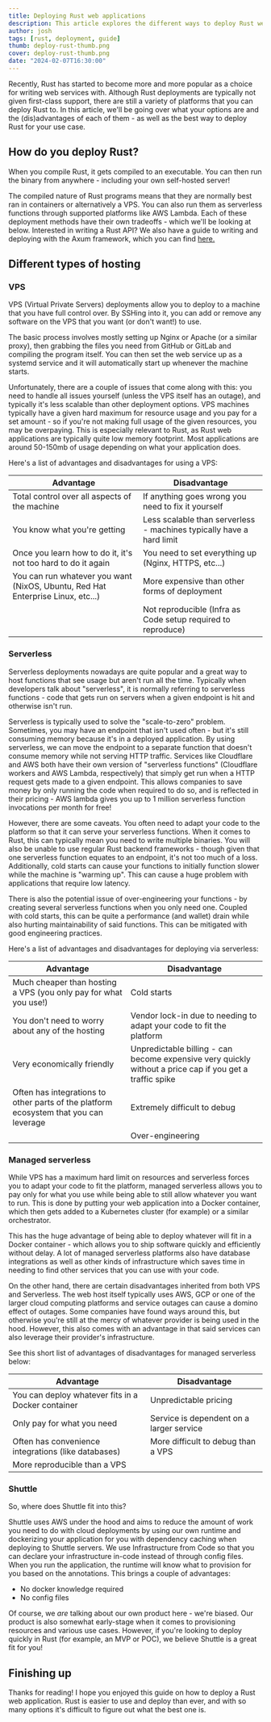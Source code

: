 ```yaml
---
title: Deploying Rust web applications
description: This article explores the different ways to deploy Rust web services and the (dis)advantages of each.
author: josh
tags: [rust, deployment, guide]
thumb: deploy-rust-thumb.png
cover: deploy-rust-thumb.png
date: "2024-02-07T16:30:00"
---
```


Recently, Rust has started to become more and more popular as a choice for writing web services with. Although Rust deployments are typically not given first-class support, there are still a variety of platforms that you can deploy Rust to. In this article, we'll be going over what your options are and the (dis)advantages of each of them - as well as the best way to deploy Rust for your use case.

## How do you deploy Rust?

When you compile Rust, it gets compiled to an executable. You can then run the binary from anywhere - including your own self-hosted server!

The compiled nature of Rust programs means that they are normally best ran in containers or alternatively a VPS. You can also run them as serverless functions through supported platforms like AWS Lambda. Each of these deployment methods have their own tradeoffs - which we'll be looking at below. Interested in writing a Rust API? We also have a guide to writing and deploying with the Axum framework, which you can find [here.](https://www.shuttle.dev/blog/2024/01/31/write-a-rest-api-rust)

## Different types of hosting

### VPS

VPS (Virtual Private Servers) deployments allow you to deploy to a machine that you have full control over. By SSHing into it, you can add or remove any software on the VPS that you want (or don't want!) to use.

The basic process involves mostly setting up Nginx or Apache (or a similar proxy), then grabbing the files you need from GitHub or GitLab and compiling the program itself. You can then set the web service up as a systemd service and it will automatically start up whenever the machine starts.

Unfortunately, there are a couple of issues that come along with this: you need to handle all issues yourself (unless the VPS itself has an outage), and typically it's less scalable than other deployment options. VPS machines typically have a given hard maximum for resource usage and you pay for a set amount - so if you're not making full usage of the given resources, you may be overpaying. This is especially relevant to Rust, as Rust web applications are typically quite low memory footprint. Most applications are around 50-150mb of usage depending on what your application does.

Here's a list of advantages and disadvantages for using a VPS:

| Advantage                                                                       | Disadvantage                                                         |
| ------------------------------------------------------------------------------- | -------------------------------------------------------------------- |
| Total control over all aspects of the machine                                   | If anything goes wrong you need to fix it yourself                   |
| You know what you're getting                                                    | Less scalable than serverless - machines typically have a hard limit |
| Once you learn how to do it, it's not too hard to do it again                   | You need to set everything up (Nginx, HTTPS, etc...)                 |
| You can run whatever you want (NixOS, Ubuntu, Red Hat Enterprise Linux, etc...) | More expensive than other forms of deployment                        |
|                                                                                 | Not reproducible (Infra as Code setup required to reproduce)         |

### Serverless

Serverless deployments nowadays are quite popular and a great way to host functions that see usage but aren't run all the time. Typically when developers talk about "serverless", it is normally referring to serverless functions - code that gets run on servers when a given endpoint is hit and otherwise isn't run.

Serverless is typically used to solve the "scale-to-zero" problem. Sometimes, you may have an endpoint that isn't used often - but it's still consuming memory because it's in a deployed application. By using serverless, we can move the endpoint to a separate function that doesn't consume memory while not serving HTTP traffic. Services like Cloudflare and AWS both have their own version of "serverless functions" (Cloudflare workers and AWS Lambda, respectively) that simply get run when a HTTP request gets made to a given endpoint. This allows companies to save money by only running the code when required to do so, and is reflected in their pricing - AWS lambda gives you up to 1 million serverless function invocations per month for free!

However, there are some caveats. You often need to adapt your code to the platform so that it can serve your serverless functions. When it comes to Rust, this can typically mean you need to write multiple binaries. You will also be unable to use regular Rust backend frameworks - though given that one serverless function equates to an endpoint, it's not too much of a loss. Additionally, cold starts can cause your functions to initially function slower while the machine is "warming up". This can cause a huge problem with applications that require low latency.

There is also the potential issue of over-engineering your functions - by creating several serverless functions when you only need one. Coupled with cold starts, this can be quite a performance (and wallet) drain while also hurting maintainability of said functions. This can be mitigated with good engineering practices.

Here's a list of advantages and disadvantages for deploying via serverless:

| Advantage                                                                             | Disadvantage                                                                                             |
| ------------------------------------------------------------------------------------- | -------------------------------------------------------------------------------------------------------- |
| Much cheaper than hosting a VPS (you only pay for what you use!)                      | Cold starts                                                                                              |
| You don't need to worry about any of the hosting                                      | Vendor lock-in due to needing to adapt your code to fit the platform                                     |
| Very economically friendly                                                            | Unpredictable billing - can become expensive very quickly without a price cap if you get a traffic spike |
| Often has integrations to other parts of the platform ecosystem that you can leverage | Extremely difficult to debug                                                                             |
|                                                                                       | Over-engineering                                                                                         |

### Managed serverless

While VPS has a maximum hard limit on resources and serverless forces you to adapt your code to fit the platform, managed serverless allows you to pay only for what you use while being able to still allow whatever you want to run. This is done by putting your web application into a Docker container, which then gets added to a Kubernetes cluster (for example) or a similar orchestrator.

This has the huge advantage of being able to deploy whatever will fit in a Docker container - which allows you to ship software quickly and efficiently without delay. A lot of managed serverless platforms also have database integrations as well as other kinds of infrastructure which saves time in needing to find other services that you can use with your code.

On the other hand, there are certain disadvantages inherited from both VPS and Serverless. The web host itself typically uses AWS, GCP or one of the larger cloud computing platforms and service outages can cause a domino effect of outages. Some companies have found ways around this, but otherwise you're still at the mercy of whatever provider is being used in the hood. However, this also comes with an advantage in that said services can also leverage their provider's infrastructure.

See this short list of advantages of disadvantages for managed serverless below:

| Advantage                                           | Disadvantage                             |
| --------------------------------------------------- | ---------------------------------------- |
| You can deploy whatever fits in a Docker container  | Unpredictable pricing                    |
| Only pay for what you need                          | Service is dependent on a larger service |
| Often has convenience integrations (like databases) | More difficult to debug than a VPS       |
| More reproducible than a VPS                        |                                          |

### Shuttle

So, where does Shuttle fit into this?

Shuttle uses AWS under the hood and aims to reduce the amount of work you need to do with cloud deployments by using our own runtime and dockerizing your application for you with dependency caching when deploying to Shuttle servers. We use Infrastructure from Code so that you can declare your infrastructure in-code instead of through config files. When you run the application, the runtime will know what to provision for you based on the annotations. This brings a couple of advantages:

- No docker knowledge required
- No config files

Of course, we _are_ talking about our own product here - we're biased. Our product is also somewhat early-stage when it comes to provisioning resources and various use cases. However, if you're looking to deploy quickly in Rust (for example, an MVP or POC), we believe Shuttle is a great fit for you!

## Finishing up

Thanks for reading! I hope you enjoyed this guide on how to deploy a Rust web application. Rust is easier to use and deploy than ever, and with so many options it's difficult to figure out what the best one is.
